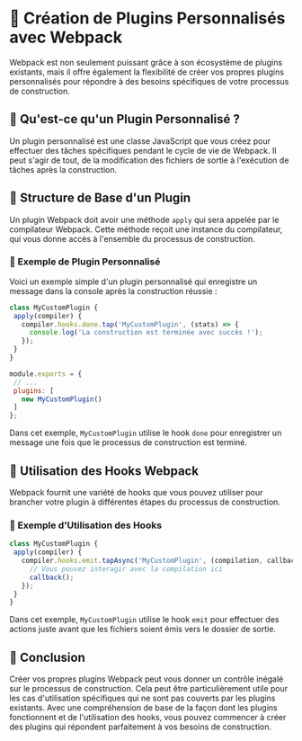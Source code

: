 # 🧩 Création de Plugins Personnalisés avec Webpack

Webpack est non seulement puissant grâce à son écosystème de plugins existants, mais il offre également la flexibilité de créer vos propres plugins personnalisés pour répondre à des besoins spécifiques de votre processus de construction.

## 🧩 Qu'est-ce qu'un Plugin Personnalisé ?
Un plugin personnalisé est une classe JavaScript que vous créez pour effectuer des tâches spécifiques pendant le cycle de vie de Webpack. Il peut s'agir de tout, de la modification des fichiers de sortie à l'exécution de tâches après la construction.

## 🧩 Structure de Base d'un Plugin
Un plugin Webpack doit avoir une méthode `apply` qui sera appelée par le compilateur Webpack. Cette méthode reçoit une instance du compilateur, qui vous donne accès à l'ensemble du processus de construction.

### 🧩 Exemple de Plugin Personnalisé
Voici un exemple simple d'un plugin personnalisé qui enregistre un message dans la console après la construction réussie :

```javascript copy
class MyCustomPlugin {
 apply(compiler) {
   compiler.hooks.done.tap('MyCustomPlugin', (stats) => {
     console.log('La construction est terminée avec succès !');
   });
 }
}

module.exports = {
 // ...
 plugins: [
   new MyCustomPlugin()
 ]
};
```

Dans cet exemple, `MyCustomPlugin` utilise le hook `done` pour enregistrer un message une fois que le processus de construction est terminé.

## 🧩 Utilisation des Hooks Webpack
Webpack fournit une variété de hooks que vous pouvez utiliser pour brancher votre plugin à différentes étapes du processus de construction.

### 🧩 Exemple d'Utilisation des Hooks
```javascript copy
class MyCustomPlugin {
 apply(compiler) {
   compiler.hooks.emit.tapAsync('MyCustomPlugin', (compilation, callback) => {
     // Vous pouvez interagir avec la compilation ici
     callback();
   });
 }
}
```

Dans cet exemple, `MyCustomPlugin` utilise le hook `emit` pour effectuer des actions juste avant que les fichiers soient émis vers le dossier de sortie.

## 🧩 Conclusion
Créer vos propres plugins Webpack peut vous donner un contrôle inégalé sur le processus de construction. Cela peut être particulièrement utile pour les cas d'utilisation spécifiques qui ne sont pas couverts par les plugins existants. Avec une compréhension de base de la façon dont les plugins fonctionnent et de l'utilisation des hooks, vous pouvez commencer à créer des plugins qui répondent parfaitement à vos besoins de construction.